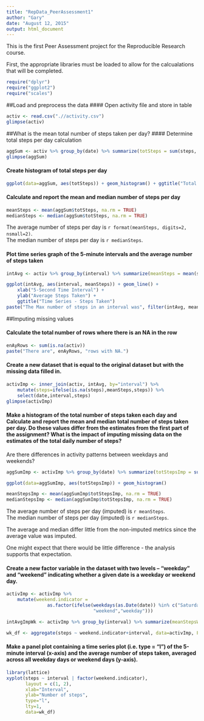 ```yaml
---
title: "RepData_PeerAssessment1"
author: "Gary"
date: "August 12, 2015"
output: html_document
---
```


This is the first Peer Assessment project for the Reproducible Research course.

First, the appropriate libraries must be loaded to allow for the calcualations that will be completed.

```r
require("dplyr")
require("ggplot2")
require("scales")
```

##Load and preprocess the data
#### Open activity file and store in table

```r
activ <- read.csv(".//activity.csv")
glimpse(activ)
```

##What is the mean total number of steps taken per day?
#### Determine total steps per day calculation

```r
aggSum <- activ %>% group_by(date) %>% summarize(totSteps = sum(steps, na.rm = FALSE))
glimpse(aggSum)
```


#### Create histogram of total steps per day
```r
ggplot(data=aggSum, aes(totSteps)) + geom_histogram() + ggtitle("Total Steps Per Day")
```

#### Calculate and report the mean and median number of steps per day

```r
meanSteps <- mean(aggSum$totSteps, na.rm = TRUE)
medianSteps <- median(aggSum$totSteps, na.rm = TRUE)
```
The average number of steps per day is `r format(meanSteps, digits=2, nsmall=2)`.  
The median number of steps per day is `r medianSteps`.

#### Plot time series graph of the 5-minute intervals and the average number of steps taken

```r
intAvg <- activ %>% group_by(interval) %>% summarize(meanSteps = mean(steps, na.rm = TRUE))

ggplot(intAvg, aes(interval, meanSteps)) + geom_line() +
    xlab("5-Second Time Interval") + 
    ylab("Average Steps Taken") + 
    ggtitle("Time Series - Steps Taken")
paste("The Max number of steps in an interval was", filter(intAvg, meanSteps==max(meanSteps)))
```
##Imputing missing values

#### Calculate the total number of rows where there is an NA in the row

```r
enAyRows <- sum(is.na(activ))
paste("There are", enAyRows, "rows with NA.")
```



#### Create a new dataset that is equal to the original dataset but with the missing data filled in.

```r
activImp <- inner_join(activ, intAvg, by="interval") %>% 
    mutate(steps=ifelse(is.na(steps),meanSteps,steps)) %>%
    select(date,interval,steps)
glimpse(activImp)
```



#### Make a histogram of the total number of steps taken each day and Calculate and report the mean and median total number of steps taken per day. Do these values differ from the estimates from the first part of the assignment? What is the impact of imputing missing data on the estimates of the total daily number of steps?

Are there differences in activity patterns between weekdays and weekends?

```r
aggSumImp <- activImp %>% group_by(date) %>% summarize(totStepsImp = sum(steps, na.rm = FALSE))

ggplot(data=aggSumImp, aes(totStepsImp)) + geom_histogram()

meanStepsImp <- mean(aggSumImp$totStepsImp, na.rm = TRUE)
medianStepsImp <- median(aggSumImp$totStepsImp, na.rm = TRUE)

```
The average number of steps per day (imputed) is `r meanSteps`.  
The median number of steps per day (imputed) is `r medianSteps`.  

The average and median differ little from the non-imputed metrics since the average value was imputed.

One might expect that there would be little difference - the analysis supports that expectation.


#### Create a new factor variable in the dataset with two levels – “weekday” and “weekend” indicating whether a given date is a weekday or weekend day.

```r
activImp <- activImp %>%
    mutate(weekend.indicator =
               as.factor(ifelse(weekdays(as.Date(date)) %in% c("Saturday","Sunday"),
                                "weekend","weekday")))

intAvgImpWk <- activImp %>% group_by(interval) %>% summarize(meanStepsWeekend = mean(steps, na.rm = TRUE))

wk_df <- aggregate(steps ~ weekend.indicator+interval, data=activImp, FUN=mean)
```



#### Make a panel plot containing a time series plot (i.e. type = "l") of the 5-minute interval (x-axis) and the average number of steps taken, averaged across all weekday days or weekend days (y-axis).  

```r

library(lattice)
xyplot(steps ~ interval | factor(weekend.indicator),
       layout = c(1, 2),
       xlab="Interval",
       ylab="Number of steps",
       type="l",
       lty=1,
       data=wk_df)
```














